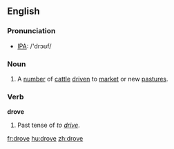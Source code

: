 ==English==
=== Pronunciation ===
*[[w:IPA|IPA]]: /'drɔʊf/

===Noun===
{{en-noun|drove|droves}}
#A [[number]] of [[cattle]] [[drive]]n to [[market]] or new [[pasture]]s.

=== Verb ===
'''drove'''
#Past tense of ''to [[drive]]''.

[[fr:drove]]
[[hu:drove]]
[[zh:drove]]